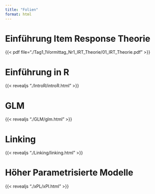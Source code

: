 ```yaml
---
title: "Folien"
format: html
---
```


# Einführung Item Response Theorie
{{< pdf file="./Tag1_1Vormittag_Nr1_IRT_Theorie/01_IRT_Theorie.pdf" >}}

# Einführung in R
{{< revealjs "./IntroR/introR.html" >}}

# GLM
{{< revealjs "./GLM/glm.html" >}}

# Linking
{{< revealjs "./Linking/linking.html" >}}

# Höher Parametrisierte Modelle
{{< revealjs "./xPL/xPl.html" >}}
